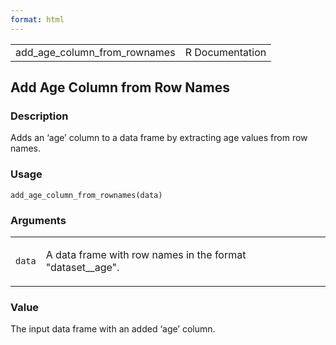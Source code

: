 ```yaml
---
format: html
---
```


<html><head><title>R: Add Age Column from Row Names</title>
<meta http-equiv="Content-Type" content="text/html; charset=utf-8" />
<meta name="viewport" content="width=device-width, initial-scale=1.0, user-scalable=yes" />
<link rel="stylesheet" href="https://cdn.jsdelivr.net/npm/katex@0.15.3/dist/katex.min.css">
<script type="text/javascript">
const macros = { "\\R": "\\textsf{R}", "\\code": "\\texttt"};
function processMathHTML() {
    var l = document.getElementsByClassName('reqn');
    for (let e of l) { katex.render(e.textContent, e, { throwOnError: false, macros }); }
    return;
}</script>
<script defer src="https://cdn.jsdelivr.net/npm/katex@0.15.3/dist/katex.min.js"
    onload="processMathHTML();"></script>
<link rel="stylesheet" type="text/css" href="R.css" />
</head><body><div class="container"><main>

<table style="width: 100%;"><tr><td>add_age_column_from_rownames</td><td style="text-align: right;">R Documentation</td></tr></table>

<h2>Add Age Column from Row Names</h2>

<h3>Description</h3>

<p>Adds an 'age' column to a data frame by extracting age values from row
names.
</p>


<h3>Usage</h3>

<pre><code class='language-R'>add_age_column_from_rownames(data)
</code></pre>


<h3>Arguments</h3>

<table>
<tr><td><code id="data">data</code></td>
<td>
<p>A data frame with row names in the format &quot;dataset__age&quot;.</p>
</td></tr>
</table>


<h3>Value</h3>

<p>The input data frame with an added 'age' column.
</p>

</main>

</div>
</body></html>

